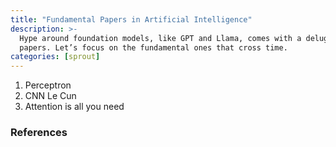 ```yaml
---
title: "Fundamental Papers in Artificial Intelligence"
description: >-
  Hype around foundation models, like GPT and Llama, comes with a deluge of
  papers. Let’s focus on the fundamental ones that cross time.
categories: [sprout]
---
```


1. Perceptron
2. CNN Le Cun
3. Attention is all you need

### References

::: {#refs}
:::
